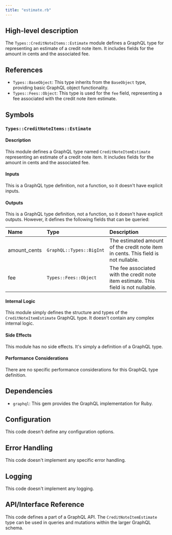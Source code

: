 ```yaml
---
title: "estimate.rb"
---
```


## High-level description
The `Types::CreditNoteItems::Estimate` module defines a GraphQL type for representing an estimate of a credit note item. It includes fields for the amount in cents and the associated fee.

## References
- `Types::BaseObject`: This type inherits from the `BaseObject` type, providing basic GraphQL object functionality.
- `Types::Fees::Object`: This type is used for the `fee` field, representing a fee associated with the credit note item estimate.

## Symbols

### `Types::CreditNoteItems::Estimate`
#### Description
This module defines a GraphQL type named `CreditNoteItemEstimate` representing an estimate of a credit note item. It includes fields for the amount in cents and the associated fee.

#### Inputs
This is a GraphQL type definition, not a function, so it doesn't have explicit inputs.

#### Outputs
This is a GraphQL type definition, not a function, so it doesn't have explicit outputs. However, it defines the following fields that can be queried:

| Name | Type | Description |
|:-----|:-----|:------------|
| amount_cents | `GraphQL::Types::BigInt` | The estimated amount of the credit note item in cents. This field is not nullable. |
| fee | `Types::Fees::Object` | The fee associated with the credit note item estimate. This field is not nullable. |

#### Internal Logic
This module simply defines the structure and types of the `CreditNoteItemEstimate` GraphQL type. It doesn't contain any complex internal logic.

#### Side Effects
This module has no side effects. It's simply a definition of a GraphQL type.

#### Performance Considerations
There are no specific performance considerations for this GraphQL type definition.

## Dependencies
- `graphql`: This gem provides the GraphQL implementation for Ruby.

## Configuration
This code doesn't define any configuration options.

## Error Handling
This code doesn't implement any specific error handling.

## Logging
This code doesn't implement any logging.

## API/Interface Reference
This code defines a part of a GraphQL API. The `CreditNoteItemEstimate` type can be used in queries and mutations within the larger GraphQL schema.
